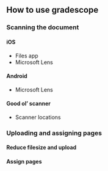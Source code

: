 

## How to use gradescope

### Scanning the document

#### iOS

- Files app
- Microsoft Lens

#### Android

- Microsoft Lens

#### Good ol' scanner
- Scanner locations



### Uploading and assigning pages

#### Reduce filesize and upload

#### Assign pages
